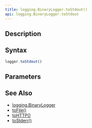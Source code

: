 ```yaml
---
title: logging.BinaryLogger.toStdout()
api: logging.BinaryLogger.toStdout
---
```


## Description

<Summary/>

## Syntax

``` js
logger.toStdout()
```

## Parameters

<Parameters/>

## See Also

* [logging.BinaryLogger](/reference/api/logging/BinaryLogger)
* [toFile()](/reference/api/logging/BinaryLogger/toFile)
* [toHTTP()](/reference/api/logging/BinaryLogger/toHTTP)
* [toStderr()](/reference/api/logging/BinaryLogger/toStderr)
